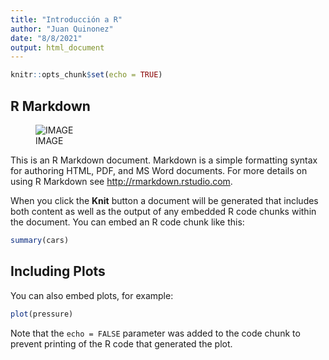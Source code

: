 ```yaml
---
title: "Introducción a R"
author: "Juan Quinonez"
date: "8/8/2021"
output: html_document
---
```


```r
knitr::opts_chunk$set(echo = TRUE)
```

## R Markdown

![IMAGE](data-science.png)

This is an R Markdown document. Markdown is a simple formatting syntax for authoring HTML, PDF, and MS Word documents. For more details on using R Markdown see <http://rmarkdown.rstudio.com>.

When you click the **Knit** button a document will be generated that includes both content as well as the output of any embedded R code chunks within the document. You can embed an R code chunk like this:

```r
summary(cars)
```

## Including Plots

You can also embed plots, for example:

```r
plot(pressure)
```

Note that the `echo = FALSE` parameter was added to the code chunk to prevent printing of the R code that generated the plot.
